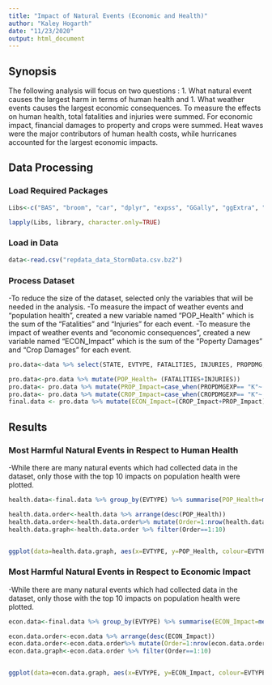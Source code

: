 ```yaml
---
title: "Impact of Natural Events (Economic and Health)"
author: "Kaley Hogarth"
date: "11/23/2020"
output: html_document
---
```


## Synopsis

The following analysis will focus on two questions : 1. What natural event causes the largest harm in terms of human health and 1. What weather events causes the largest economic consequences. To measure the effects on human health, total fatalities and injuries were summed. For economic impact, financial damages to property and crops were summed. Heat waves were the major contributors of human health costs, while hurricanes accounted for the largest economic impacts. 

## Data Processing

### Load Required Packages
```r
Libs<-c("BAS", "broom", "car", "dplyr", "expss", "GGally", "ggExtra", "ggplot2", "ggpubr", "ggrepel","ggsignif", "Hmisc", "hrbrthemes", "knitr", "lattice","matrixStats", "Metrics", "nlme", "purrr", "readr", "rmarkdown", "rstatix", "statsr", "stringr", "tibble", "tidyr", "timeDate","viridis")

lapply(Libs, library, character.only=TRUE)
```

### Load in Data 
```r
data<-read.csv("repdata_data_StormData.csv.bz2")
```



### Process Dataset
-To reduce the size of the dataset, selected only the variables that will be needed in the analysis. 
-To measure the impact of weather events and "population health", created a new variable named "POP_Health" which is the sum of the "Fatalities" and "Injuries" for each event. 
-To measure the impact of weather events and "economic consequences", created a new variable named "ECON_Impact" which is the sum of the "Poperty Damages" and "Crop Damages" for each event. 

```r
pro.data<-data %>% select(STATE, EVTYPE, FATALITIES, INJURIES, PROPDMG, PROPDMGEXP, CROPDMG, CROPDMGEXP)

pro.data<-pro.data %>% mutate(POP_Health= (FATALITIES+INJURIES))
pro.data<- pro.data %>% mutate(PROP_Impact=case_when(PROPDMGEXP== "K"~ PROPDMG, PROPDMGEXP== "M"~ PROPDMG*1000, PROPDMGEXP== "B"~PROPDMG*1000000, PROPDMGEXP== " "~ PROPDMG))
pro.data<- pro.data %>% mutate(CROP_Impact=case_when(CROPDMGEXP== "K"~ CROPDMG, CROPDMGEXP== "M"~ CROPDMG*1000, CROPDMGEXP== "B"~CROPDMG*1000000,CROPDMGEXP== " "~ CROPDMG))
final.data <- pro.data %>% mutate(ECON_Impact=(CROP_Impact+PROP_Impact))

```

## Results

### Most Harmful Natural Events in Respect to Human Health
-While there are many natural events which had collected data in the dataset, only those with the top 10 impacts on population health were plotted.

```r
health.data<-final.data %>% group_by(EVTYPE) %>% summarise(POP_Health=mean(POP_Health, na.rm=TRUE))

health.data.order<-health.data %>% arrange(desc(POP_Health))
health.data.order<-health.data.order%>% mutate(Order=1:nrow(health.data.order))
health.data.graph<-health.data.order %>% filter(Order==1:10)


ggplot(data=health.data.graph, aes(x=EVTYPE, y=POP_Health, colour=EVTYPE, fill=EVTYPE))+geom_col()+theme(axis.text.x = element_blank(), legend.title= element_blank(), axis.title = element_text(face="bold"))+labs(title="Top 10 Natural Events by Human Health Impact", y="Fatalities and Injuries (x1000)")                                   
```


### Most Harmful Natural Events in Respect to Economic Impact
-While there are many natural events which had collected data in the dataset, only those with the top 10 impacts on population health were plotted.
```r
econ.data<-final.data %>% group_by(EVTYPE) %>% summarise(ECON_Impact=mean(ECON_Impact, na.rm=TRUE))

econ.data.order<-econ.data %>% arrange(desc(ECON_Impact))
econ.data.order<-econ.data.order%>% mutate(Order=1:nrow(econ.data.order))
econ.data.graph<-econ.data.order %>% filter(Order==1:10)


ggplot(data=econ.data.graph, aes(x=EVTYPE, y=ECON_Impact, colour=EVTYPE, fill=EVTYPE, colour=EVTYPE))+geom_col()+theme(axis.text.x = element_blank(),legend.title= element_blank(), axis.title = element_text(face="bold"))+labs(title="Top 10 Natural Events by Economic Impact", y="Property and Crop Damages (x1000$)")
                                                                               
```













